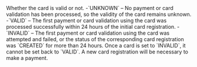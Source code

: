   
<ParamField body="Validity" type="string">     
Whether the card is valid or not.  
-`UNKNOWN` – No payment or card validation has been processed, so the validity of the card remains unknown.  
-`VALID` – The first payment or card validation using the card was processed successfully within 24 hours of the initial card registration.  
-`INVALID` – The first payment or card validation using the card was attempted and failed, or the status of the corresponding card registration was `CREATED` for more than 24 hours.  
Once a card is set to `INVALID`, it cannot be set back to `VALID`. A new card registration will be necessary to make a payment.  
</ParamField>